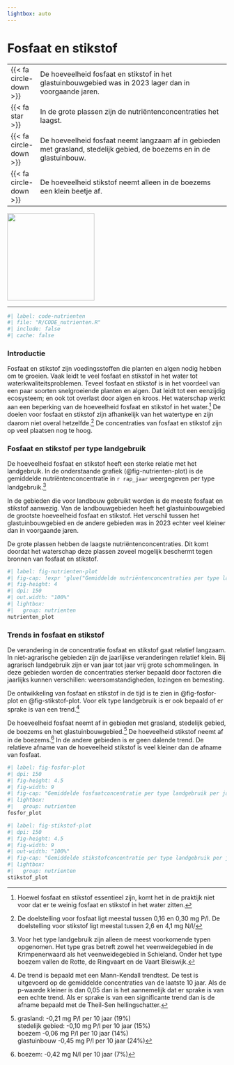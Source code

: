 ```yaml
---
lightbox: auto
---
```


# Fosfaat en stikstof {#sec-nutrienten}

::: samenvatting
|                                  |                                                                                                                        |
|---|------------------------------------------------------------|
| [{{< fa circle-down >}}]{.blauw} | De hoeveelheid fosfaat en stikstof in het glastuinbouwgebied was in 2023 lager dan in voorgaande jaren.                |
| [{{< fa star >}}]{.blauw}        | In de grote plassen zijn de nutriëntenconcentraties het laagst.                                                        |
| [{{< fa circle-down >}}]{.blauw} | De hoeveelheid fosfaat neemt langzaam af in gebieden met grasland, stedelijk gebied, de boezems en in de glastuinbouw. |
| [{{< fa circle-down >}}]{.grijs} | De hoeveelheid stikstof neemt alleen in de boezems een klein beetje af.                                                |

::: aside
![](images%5Cvince_positive2.svg){.nolightbox fig-align="center" width="200"}
:::
:::

------------------------------------------------------------------------

```r
#| label: code-nutrienten
#| file: "R/CODE_nutrienten.R"
#| include: false
#| cache: false
```

### Introductie {.unnumbered}

Fosfaat en stikstof zijn voedingsstoffen die planten en algen nodig hebben om te groeien. Vaak leidt te veel fosfaat en stikstof in het water tot waterkwaliteitsproblemen. Teveel fosfaat en stikstof is in het voordeel van een paar soorten snelgroeiende planten en algen. Dat leidt tot een eenzijdig ecosysteem; en ook tot overlast door algen en kroos. Het waterschap werkt aan een beperking van de hoeveelheid fosfaat en stikstof in het water.[^05-nutrienten-1] De doelen voor fosfaat en stikstof zijn afhankelijk van het watertype en zijn daarom niet overal hetzelfde.[^05-nutrienten-2] De concentraties van fosfaat en stikstof zijn op veel plaatsen nog te hoog.

[^05-nutrienten-1]: Hoewel fosfaat en stikstof essentieel zijn, komt het in de praktijk niet voor dat er te weinig fosfaat en stikstof in het water zitten.

[^05-nutrienten-2]: De doelstelling voor fosfaat ligt meestal tussen 0,16 en 0,30 mg P/l. De doelstelling voor stikstof ligt meestal tussen 2,6 en 4,1 mg N/l/

### Fosfaat en stikstof per type landgebruik {.unnumbered}

De hoeveelheid fosfaat en stikstof heeft een sterke relatie met het landgebruik. In de onderstaande grafiek (@fig-nutrienten-plot) is de gemiddelde nutriëntenconcentratie in `r rap_jaar` weergegeven per type landgebruik.[^05-nutrienten-3]

[^05-nutrienten-3]: Voor het type landgebruik zijn alleen de meest voorkomende typen opgenomen. Het type gras betreft zowel het veenweidegebied in de Krimpenerwaard als het veenweidegebied in Schieland. Onder het type boezem vallen de Rotte, de Ringvaart en de Vaart Bleiswijk.

In de gebieden die voor landbouw gebruikt worden is de meeste fosfaat en stikstof aanwezig. Van de landbouwgebieden heeft het glastuinbouwgebied de grootste hoeveelheid fosfaat en stikstof. Het verschil tussen het glastuinbouwgebied en de andere gebieden was in 2023 echter veel kleiner dan in voorgaande jaren.

De grote plassen hebben de laagste nutriëntenconcentraties. Dit komt doordat het waterschap deze plassen zoveel mogelijk beschermt tegen bronnen van fosfaat en stikstof.

```r
#| label: fig-nutrienten-plot
#| fig-cap: !expr 'glue("Gemiddelde nutriëntenconcentraties per type landgebruik in {rap_jaar}.")'
#| fig-height: 4
#| dpi: 150
#| out.width: "100%"
#| lightbox:
#|   group: nutrienten
nutrienten_plot
```

### Trends in fosfaat en stikstof {.unnumbered}

De verandering in de concentratie fosfaat en stikstof gaat relatief langzaam. In niet-agrarische gebieden zijn de jaarlijkse veranderingen relatief klein. Bij agrarisch landgebruik zijn er van jaar tot jaar vrij grote schommelingen. In deze gebieden worden de concentraties sterker bepaald door factoren die jaarlijks kunnen verschillen: weersomstandigheden, lozingen en bemesting.

De ontwikkeling van fosfaat en stikstof in de tijd is te zien in @fig-fosfor-plot en @fig-stikstof-plot. Voor elk type landgebruik is er ook bepaald of er sprake is van een trend.[^05-nutrienten-4]

[^05-nutrienten-4]: De trend is bepaald met een Mann-Kendall trendtest. De test is uitgevoerd op de gemiddelde concentraties van de laatste 10 jaar. Als de p-waarde kleiner is dan 0,05 dan is het aannemelijk dat er sprake is van een echte trend. Als er sprake is van een significante trend dan is de afname bepaald met de Theil-Sen hellingschatter.

De hoeveelheid fosfaat neemt af in gebieden met grasland, stedelijk gebied, de boezems en het glastuinbouwgebied.[^05-nutrienten-5] De hoeveelheid stikstof neemt af in de boezems.[^05-nutrienten-6] In de andere gebieden is er geen dalende trend. De relatieve afname van de hoeveelheid stikstof is veel kleiner dan de afname van fosfaat.

[^05-nutrienten-5]: grasland: -0,21 mg P/l per 10 jaar (19%) <br>stedelijk gebied: -0,10 mg P/l per 10 jaar (15%)<br>boezem -0,06 mg P/l per 10 jaar (14%)<br>glastuinbouw -0,45 mg P/l per 10 jaar (24%)

[^05-nutrienten-6]: boezem: -0,42 mg N/l per 10 jaar (7%)

::: column-body-outset
```r
#| label: fig-fosfor-plot
#| dpi: 150
#| fig-height: 4.5
#| fig-width: 9
#| fig-cap: "Gemiddelde fosfaatconcentratie per type landgebruik per jaar"
#| lightbox:
#|   group: nutrienten
fosfor_plot
```
:::

::: column-body-outset
```r
#| label: fig-stikstof-plot
#| dpi: 150
#| fig-height: 4.5
#| fig-width: 9
#| out-width: "100%"
#| fig-cap: "Gemiddelde stikstofconcentratie per type landgebruik per jaar."
#| lightbox:
#|   group: nutrienten
stikstof_plot
```
:::


